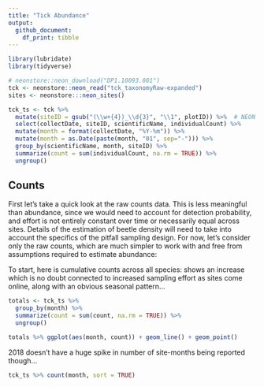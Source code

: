 ```yaml
---
title: "Tick Abundance"
output: 
  github_document:
    df_print: tibble
---
```


```r
library(lubridate)
library(tidyverse)
```


```r
# neonstore::neon_download("DP1.10093.001")
tck <- neonstore::neon_read("tck_taxonomyRaw-expanded")
sites <- neonstore:::neon_sites() 

```


```r
tck_ts <- tck %>% 
  mutate(siteID = gsub("(\\w+{4})_\\d{3}", "\\1", plotID)) %>%  # NEON forgot this field this time...
  select(collectDate, siteID, scientificName, individualCount) %>%
  mutate(month = format(collectDate, "%Y-%m")) %>% 
  mutate(month = as.Date(paste(month, "01", sep="-"))) %>%
  group_by(scientificName, month, siteID) %>%
  summarize(count = sum(individualCount, na.rm = TRUE)) %>%
  ungroup()
```

## Counts

First let's take a quick look at the raw counts data.  This is less meaningful than abundance,
since we would need to account for detection probability, and effort is not entirely constant over
time or necessarily equal across sites.  Details of the estimation of beetle density will need to
take into account the specifics of the pitfall sampling design.  For now, let's consider only the
raw counts, which are much simpler to work with and free from assumptions required to estimate abundance:


To start, here is cumulative counts across all species: shows an increase which is no doubt connected 
to increased sampling effort as sites come online, along with an obvious seasonal 
pattern...


```r
totals <- tck_ts %>% 
  group_by(month) %>%
  summarize(count = sum(count, na.rm = TRUE)) %>%
  ungroup()

totals %>% ggplot(aes(month, count)) + geom_line() + geom_point()
```

2018 doesn't have a huge spike in number of site-months being reported though...

```r
tck_ts %>% count(month, sort = TRUE)
```






